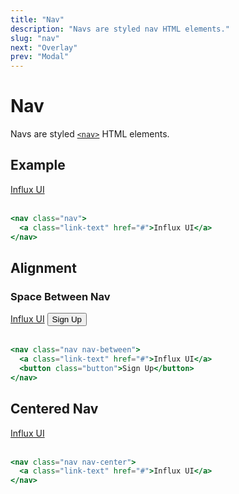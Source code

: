 ```yaml
---
title: "Nav"
description: "Navs are styled nav HTML elements."
slug: "nav"
next: "Overlay"
prev: "Modal"
---
```


# Nav

Navs are styled [`<nav>`](https://developer.mozilla.org/en-US/docs/Web/HTML/Element/nav) HTML elements.

## Example

<nav className="nav">
  <a className="link-text" href="#">Influx UI</a>
</nav>
<br />

```jsx
<nav class="nav">
  <a class="link-text" href="#">Influx UI</a>
</nav>
```

## Alignment

### Space Between Nav

<nav className="nav nav-between">
  <a className="link-text" href="#">Influx UI</a>
  <button className="button">Sign Up</button>
</nav>
<br />

```jsx
<nav class="nav nav-between">
  <a class="link-text" href="#">Influx UI</a>
  <button class="button">Sign Up</button>
</nav>
```

## Centered Nav

<nav className="nav nav-center">
  <a className="link-text" href="#">Influx UI</a>
</nav>
<br />

```jsx
<nav class="nav nav-center">
  <a class="link-text" href="#">Influx UI</a>
</nav>
```
